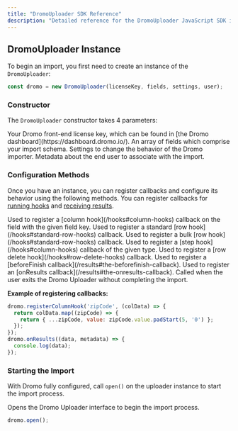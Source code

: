 ---
title: "DromoUploader SDK Reference"
description: "Detailed reference for the DromoUploader JavaScript SDK instance, its constructor, and configuration methods."
---

## DromoUploader Instance

To begin an import, you first need to create an instance of the `DromoUploader`:

```javascript
const dromo = new DromoUploader(licenseKey, fields, settings, user);
```

### Constructor

The `DromoUploader` constructor takes 4 parameters:

<ResponseField name="licenseKey" type="string" required>
  Your Dromo front-end license key, which can be found in [the Dromo dashboard](https://dashboard.dromo.io/).
</ResponseField>

<ResponseField name="fields" type="Field[]" href="/fields" required>
  An array of fields which comprise your import schema.
</ResponseField>

<ResponseField name="settings" type="Settings" href="/settings" required>
  Settings to change the behavior of the Dromo importer.
</ResponseField>

<ResponseField name="user" type="User" href="/users" required>
  Metadata about the end user to associate with the import.
</ResponseField>

### Configuration Methods

Once you have an instance, you can register callbacks and configure its behavior using the following methods. You can register callbacks for [running hooks](/hooks) and [receiving results](/results).

<ResponseField name="registerColumnHook(fieldKey: string, callback: ColumnHookFn) => void">
  Used to register a [column hook](/hooks#column-hooks) callback on the field with the given field key.
</ResponseField>

<ResponseField name="registerRowHook(callback: RowHookFn) => void">
  Used to register a standard [row hook](/hooks#standard-row-hooks) callback.
</ResponseField>

<ResponseField name="registerBulkRowHook(callback: BulkRowHookFn) => void">
  Used to register a bulk [row hook](/hooks#standard-row-hooks) callback.
</ResponseField>

<ResponseField name="registerStepHook(stepHookType: &quot;UPLOAD_STEP&quot; | &quot;REVIEW_STEP&quot; | &quot;REVIEW_STEP_POST_HOOKS&quot;, callback: StepHookFn) => void">
  Used to register a [step hook](/hooks#column-hooks) callback of the given type.
</ResponseField>

<ResponseField name="registerRowDeleteHook(callback: RowDeleteHookFn) => void">
  Used to register a [row delete hook](/hooks#row-delete-hooks) callback.
</ResponseField>

<ResponseField name="beforeFinish(callback: BeforeFinishCallbackFn) => void">
  Used to register a [beforeFinish callback](/results#the-beforefinish-callback).
</ResponseField>

<ResponseField name="onResults(callback: OnResultsCallbackFn) => void">
  Used to register an [onResults callback](/results#the-onresults-callback).
</ResponseField>

<ResponseField name="onCancel() => void">
  Called when the user exits the Dromo Uploader without completing the import.
</ResponseField>

**Example of registering callbacks:**
```javascript
dromo.registerColumnHook('zipCode', (colData) => {  
  return colData.map((zipCode) => {
    return { ...zipCode, value: zipCode.value.padStart(5, '0') };  
  });
});
dromo.onResults((data, metadata) => {  
  console.log(data);
});
```

### Starting the Import

With Dromo fully configured, call `open()` on the uploader instance to start the import process.

<ResponseField name="open() => void">
  Opens the Dromo Uploader interface to begin the import process.
</ResponseField>

```javascript
dromo.open();
``` 